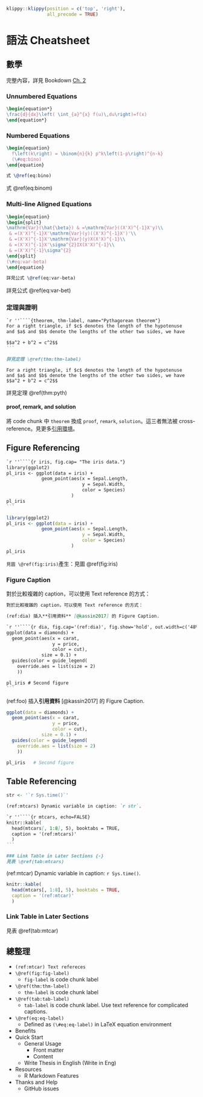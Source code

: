 ```r
klippy::klippy(position = c('top', 'right'),
               all_precode = TRUE)
```

# 語法 Cheatsheet {#cheatsheet}

## 數學 {#math}

完整內容，詳見 Bookdown [Ch. 2](https://bookdown.org/yihui/bookdown/markdown-extensions-by-bookdown.html)

### Unnumbered Equations

```latex
\begin{equation*} 
\frac{d}{dx}\left( \int_{a}^{x} f(u)\,du\right)=f(x)
\end{equation*} 
```

\begin{equation*} 
\frac{d}{dx}\left( \int_{a}^{x} f(u)\,du\right)=f(x)
\end{equation*} 


### Numbered Equations
```latex
\begin{equation} 
  f\left(k\right) = \binom{n}{k} p^k\left(1-p\right)^{n-k}
  (\#eq:bino)
\end{equation} 

式 \@ref(eq:bino)
```

\begin{equation} 
  f\left(k\right) = \binom{n}{k} p^k\left(1-p\right)^{n-k}
  (\#eq:binom)
\end{equation} 

式 \@ref(eq:binom)


### Multi-line Aligned Equations

```latex
\begin{equation} 
\begin{split}
\mathrm{Var}(\hat{\beta}) & =\mathrm{Var}((X'X)^{-1}X'y)\\
 & =(X'X)^{-1}X'\mathrm{Var}(y)((X'X)^{-1}X')'\\
 & =(X'X)^{-1}X'\mathrm{Var}(y)X(X'X)^{-1}\\
 & =(X'X)^{-1}X'\sigma^{2}IX(X'X)^{-1}\\
 & =(X'X)^{-1}\sigma^{2}
\end{split}
(\#eq:var-beta)
\end{equation}

詳見公式 \@ref(eq:var-beta)
```

\begin{equation} 
\begin{split}
\mathrm{Var}(\hat{\beta}) & =\mathrm{Var}((X'X)^{-1}X'y)\\
 & =(X'X)^{-1}X'\mathrm{Var}(y)((X'X)^{-1}X')'\\
 & =(X'X)^{-1}X'\mathrm{Var}(y)X(X'X)^{-1}\\
 & =(X'X)^{-1}X'\sigma^{2}IX(X'X)^{-1}\\
 & =(X'X)^{-1}\sigma^{2}
\end{split}
(\#eq:var-bet)
\end{equation} 

詳見公式 \@ref(eq:var-bet)

### 定理與證明 {#theorem-proof}

````markdown
`r ''````{theorem, thm-label, name="Pythagorean theorem"}
For a right triangle, if $c$ denotes the length of the hypotenuse
and $a$ and $b$ denote the lengths of the other two sides, we have

$$a^2 + b^2 = c^2$$
```

詳見定理 \@ref(thm:thm-label)
````

```theorem
For a right triangle, if $c$ denotes the length of the hypotenuse
and $a$ and $b$ denote the lengths of the other two sides, we have
$$a^2 + b^2 = c^2$$
```

詳見定理 \@ref(thm:pyth)

#### proof, remark, and solution {-}

將 code chunk 中 `theorem` 換成 `proof`, `remark`, `solution`。這三者無法被 cross-reference。見更多[引用環境](https://bookdown.org/yihui/bookdown/markdown-extensions-by-bookdown.html#tab:theorem-envs)。


## Figure Referencing

````markdown
`r ''````{r iris, fig.cap= "The iris data."}
library(ggplot2)
pl_iris <- ggplot(data = iris) +
             geom_point(aes(x = Sepal.Length,
                            y = Sepal.Width,
                            color = Species)
                        )
pl_iris
```
````

```r
library(ggplot2)
pl_iris <- ggplot(data = iris) +
             geom_point(aes(x = Sepal.Length,
                            y = Sepal.Width,
                            color = Species)
                        )
pl_iris
```


`見圖 \@ref(fig:iris)`產生：見圖 \@ref(fig:iris)

### Figure Caption

對於比較複雜的 caption，可以使用 Text reference 的方式：

````markdown
對於比較複雜的 caption，可以使用 Text reference 的方式：

(ref:dia) 插入**引用資料** [@kassin2017] 的 Figure Caption.

`r ''````{r dia, fig.cap='(ref:dia)', fig.show='hold', out.width=c('48%','48%')}
ggplot(data = diamonds) +
  geom_point(aes(x = carat, 
                 y = price,
                 color = cut),
             size = 0.1) +
  guides(color = guide_legend(
    override.aes = list(size = 2)
    ))

pl_iris # Second figure
```
````

(ref:foo) 插入**引用資料** [@kassin2017] 的 Figure Caption.

```r
ggplot(data = diamonds) +
  geom_point(aes(x = carat, 
                 y = price,
                 color = cut),
             size = 0.1) +
  guides(color = guide_legend(
    override.aes = list(size = 2)
    ))

pl_iris   # Second figure
```


## Table Referencing

```r
str <- '`r Sys.time()`'
```

````markdown
(ref:mtcars) Dynamic variable in caption: `r str`.

`r ''````{r mtcars, echo=FALSE}
knitr::kable(
  head(mtcars[, 1:8], 5), booktabs = TRUE,
  caption = '(ref:mtcars)'
  )
```

### Link Table in Later Sections {-}
見表 \@ref(tab:mtcars)
````


(ref:mtcar) Dynamic variable in caption: `r Sys.time()`.

```r
knitr::kable(
  head(mtcars[, 1:8], 5), booktabs = TRUE,
  caption = '(ref:mtcar)'
  )
```

### Link Table in Later Sections {-}
見表 \@ref(tab:mtcar)



## 總整理

- `(ref:mtcar) Text refereces`
- `\@ref(fig:fig-label)`
    - `fig-label` is code chunk label
- `\@ref(thm:thm-label)`
    - `thm-label` is code chunk label
- `\@ref(tab:tab-label)`
    - `tab-label` is code chunk label. Use text reference for complicated captions.
- `\@ref(eq:eq-label)`
    - Defined as `(\#eq:eq-label)` in LaTeX equation environment




- Benefits
- Quick Start
    - General Usage
        - Front matter
        - Content
    - Write Thesis in English (Write in Eng)
- Resources
    - R Markdown Features
- Thanks and Help
    - GitHub issues
